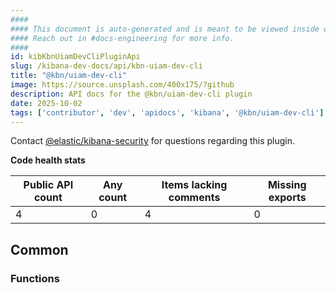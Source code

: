 ```yaml
---
####
#### This document is auto-generated and is meant to be viewed inside our experimental, new docs system.
#### Reach out in #docs-engineering for more info.
####
id: kibKbnUiamDevCliPluginApi
slug: /kibana-dev-docs/api/kbn-uiam-dev-cli
title: "@kbn/uiam-dev-cli"
image: https://source.unsplash.com/400x175/?github
description: API docs for the @kbn/uiam-dev-cli plugin
date: 2025-10-02
tags: ['contributor', 'dev', 'apidocs', 'kibana', '@kbn/uiam-dev-cli']
---
```




Contact [@elastic/kibana-security](https://github.com/orgs/elastic/teams/kibana-security) for questions regarding this plugin.

**Code health stats**

| Public API count  | Any count | Items lacking comments | Missing exports |
|-------------------|-----------|------------------------|-----------------|
| 4 | 0 | 4 | 0 |

## Common

### Functions
<DocDefinitionList data={kbnUiamDevCliObj.common.functions}/>

